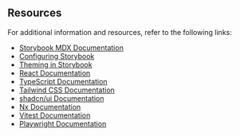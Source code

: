 
<Meta title="Resources" />

## Resources

For additional information and resources, refer to the following links:

* [Storybook MDX Documentation](https://storybook.js.org/docs/react/writing-docs/mdx)
* [Configuring Storybook](https://storybook.js.org/docs/react/configure/overview)
* [Theming in Storybook](https://storybook.js.org/docs/react/configure/theming)
* [React Documentation](https://reactjs.org/docs/getting-started.html)
* [TypeScript Documentation](https://www.typescriptlang.org/docs/)
* [Tailwind CSS Documentation](https://tailwindcss.com/docs)
* [shadcn/ui Documentation](https://ui.shadcn.dev/docs)
* [Nx Documentation](https://nx.dev/getting-started/intro)
* [Vitest Documentation](https://vitest.dev/guide/)
* [Playwright Documentation](https://playwright.dev/docs/intro)
